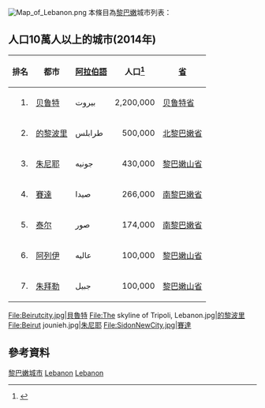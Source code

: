 [[File:Map_of_Lebanon.png|thumb]]
本條目為[[黎巴嫩|黎巴嫩]]城市列表：

==人口10萬人以上的城市(2014年)==
{| class="wikitable sortable"  
|-
!排名!!都市!![[阿拉伯語|阿拉伯語]]!!人口<ref>{{Cite web |url=http://worldpopulationreview.com/countries/lebanon-population/cities/ |title=存档副本 |accessdate=2020-08-09 |archive-date=2020-02-25 |archive-url=https://web.archive.org/web/20200225010020/http://worldpopulationreview.com/countries/lebanon-population/cities/ |dead-url=no }}</ref>!![[黎巴嫩行政區劃|省]]
|-
|align=right|1.||[[贝鲁特|贝鲁特]]||بيروت||align=right|2,200,000||[[贝鲁特省|贝鲁特省]]
|-
|align=right|2.||[[的黎波里_(黎巴嫩)|的黎波里]]||طرابلس||align=right|500,000||[[北黎巴嫩省|北黎巴嫩省]]
|-
|align=right|3.||[[朱尼耶|朱尼耶]]||جونيه||align=right|430,000||[[黎巴嫩山省|黎巴嫩山省]]
|-
|align=right|4.||[[賽達_(黎巴嫩城市)|賽達]]||صيدا||align=right|266,000||[[南黎巴嫩省|南黎巴嫩省]]
|-
|align=right|5.||[[泰尔|泰尔]]|| صور||align=right|174,000||[[南黎巴嫩省|南黎巴嫩省]]
|-
|align=right|6.||[[阿列伊|阿列伊]]||عاليه||align=right|100,000||[[黎巴嫩山省|黎巴嫩山省]]
|-
|align=right|7.||[[朱拜勒|朱拜勒]]|| جبيل||align=right|100,000||[[黎巴嫩山省|黎巴嫩山省]]
|}

<gallery widths="170px">
File:Beirutcity.jpg|[[貝魯特|貝魯特]]
File:The skyline of Tripoli, Lebanon.jpg|[[的黎波里_(黎巴嫩)|的黎波里]]
File:Beirut jounieh.jpg|[[朱尼耶|朱尼耶]]
File:SidonNewCity.jpg|[[賽達_(黎巴嫩城市)|賽達]]

</gallery>

==參考資料==
{{reflist}}

{{Asia topic|城市列表}}

[[Category:黎巴嫩城市|]]
[[Category:各国城市列表|Lebanon]]
[[Category:亞洲城市列表|Lebanon]]